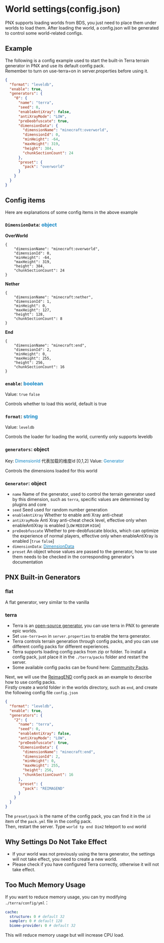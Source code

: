 # World settings(config.json)

PNX supports loading worlds from BDS, you just need to place them under worlds to load them. After loading the world, a config.json will be generated to control some world-related configs.

## Example
The following is a config example used to start the built-in Terra terrain generator in PNX and use its default config pack.  
Remember to turn on use-terra=on in server.properties before using it.
```json
{
  "format": "leveldb",
  "enable": true,
  "generators": {
    "0": {
      "name": "terra",
      "seed": 0,
      "enableAntiXray": false,
      "antiXrayMode": "LOW",
      "preDeobfuscate": true,
      "dimensionData": {
        "dimensionName": "minecraft:overworld",
        "dimensionId": 0,
        "minHeight": -64,
        "maxHeight": 319,
        "height": 384,
        "chunkSectionCount": 24
      },
      "preset": {
        "pack": "overworld"
      }
    }
  }
}
```

## Config items
Here are explanations of some config items in the above example

### `DimensionData`: <font color="1085c4">object</font>
**OverWorld**
```
{
    "dimensionName": "minecraft:overworld",
    "dimensionId": 0,
    "minHeight": -64,
    "maxHeight": 319,
    "height": 384,
    "chunkSectionCount": 24
}
```
**Nether**
```
{
    "dimensionName": "minecraft:nether",
    "dimensionId": 1,
    "minHeight": 0,
    "maxHeight": 127,
    "height": 128,
    "chunkSectionCount": 8
}
```
**End**
```
{
    "dimensionName": "minecraft:end",
    "dimensionId": 2,
    "minHeight": 0,
    "maxHeight": 255,
    "height": 256,
    "chunkSectionCount": 16
}
```

### `enable`: <font color="1085c4">boolean</font>
Value: `true` `false`

Controls whether to load this world, default is true

### `format`: <font color="1085c4">string</font>
Value: `leveldb`

Controls the loader for loading the world, currently only supports leveldb

### `generators`: object
Key: <font color="1085c4">DimensionId</font> 代表加载的维度id [0,1,2]
Value: <font color="1085c4">Generator</font>

Controls the dimensions loaded for this world

### `Generator`: object
- `name` Name of the generator, used to control the terrain generator used by this dimension, such as `terra`, specific values are determined by plugins and core
- `seed` Seed used for random number generation
- `enableAntiXray` Whether to enable anti Xray anti-cheat
- `antiXrayMode` Anti Xray anti-cheat check level, effective only when enableAntiXray is enabled [`LOW` `MEDIUM` `HIGH`]
- `preDeobfuscate` Whether to pre-deobfuscate blocks, which can optimize the experience of normal players, effective only when enableAntiXray is enabled [`true` `false`]
- `dimensionData`: [<font color="1085c4">DimensionData</font>](#dimensiondata-object)
- `preset` An object whose values are passed to the generator, how to use them needs to be checked in the corresponding generator's documentation

## PNX Built-in Generators

### flat
A flat generator, very similar to the vanilla

### terra
- Terra is an [open-source generator](https://github.com/PolyhedralDev/Terra), you can use terra in PNX to generate epic worlds.
- Set `use-terra=on` in `server.properties` to enable the terra generator.
- Terra controls terrain generation through config packs, and you can use different config packs for different experiences.
- Terra supports loading config packs from zip or folder. To install a config pack, just place it in the `./terra/packs` folder and restart the server.
- Some available config packs can be found here: [Community Packs](https://terra.polydev.org/config/community-packs.html).

Next, we will use the [ReimagEND](https://github.com/justaureus/ReimagEND) config pack as an example to describe how to use config packs.  
Firstly create a world folder in the worlds directory, such as `end`, and create the following config file `config.json`
```json
{
  "format": "leveldb",
  "enable": true,
  "generators": {
    "2": {
      "name": "terra",
      "seed": 0,
      "enableAntiXray": false,
      "antiXrayMode": "LOW",
      "preDeobfuscate": true,
      "dimensionData": {
        "dimensionName": "minecraft:end",
        "dimensionId": 2,
        "minHeight": 0,
        "maxHeight": 255,
        "height": 256,
        "chunkSectionCount": 16
      },
      "preset": {
        "pack": "REIMAGEND"
      }
    }
  }
}
```
The `preset/pack` is the name of the config pack, you can find it in the `id` item of the `pack.yml` file in the config pack.  
Then, restart the server. Type `world tp end Dim2` teleport to `end` world

## Why Settings Do Not Take Effect
- If your world was not previously using the terra generator, the settings will not take effect, you need to create a new world.
- Please check if you have configured Terra correctly, otherwise it will not take effect.

## Too Much Memory Usage
If you want to reduce memory usage, you can try modifying `./terra/config/yml`：
```yaml
cache:
  structure: 0 # default 32
  sampler: 0 # default 128
  biome-provider: 0 # default 32
```
This will reduce memory usage but will increase CPU load.